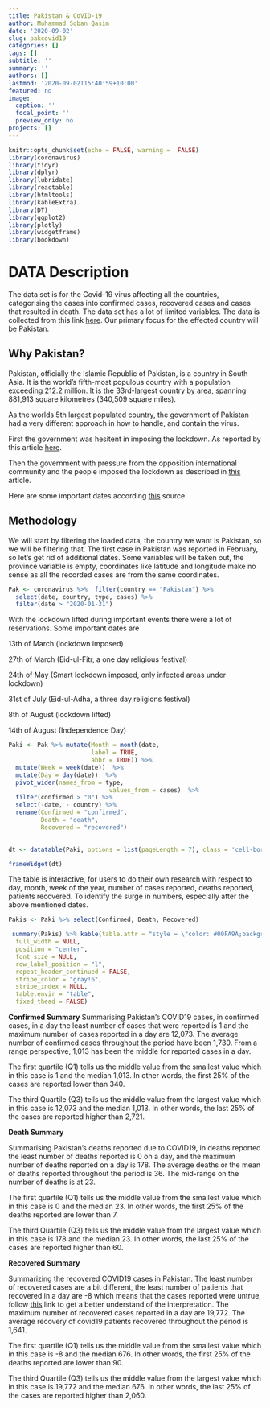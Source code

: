 ```yaml
---
title: Pakistan & CoVID-19
author: Muhammad Soban Qasim
date: '2020-09-02'
slug: pakcovid19
categories: []
tags: []
subtitle: ''
summary: ''
authors: []
lastmod: '2020-09-02T15:40:59+10:00'
featured: no
image:
  caption: ''
  focal_point: ''
  preview_only: no
projects: []
---
```


```r
knitr::opts_chunk$set(echo = FALSE, warning =  FALSE)
library(coronavirus)
library(tidyr)
library(dplyr)
library(lubridate)
library(reactable)
library(htmltools)
library(kableExtra)
library(DT)
library(ggplot2)
library(plotly)
library(widgetframe)
library(bookdown)
```


# DATA Description 

The data set is for the Covid-19 virus affecting all the countries, categorising the cases into confirmed cases, recovered cases and cases that resulted in death. The data set has a lot of limited variables. The data is collected from this link [here](https://github.com/RamiKrispin/coronavirus). Our primary focus for the effected country will be Pakistan. 

## Why Pakistan?

Pakistan, officially the Islamic Republic of Pakistan, is a country in South Asia. It is the world's fifth-most populous country with a population exceeding 212.2 million. It is the 33rd-largest country by area, spanning 881,913 square kilometres (340,509 square miles). 

As the worlds 5th largest populated country, the government of Pakistan had a very different approach in how to handle, and contain the virus. 

First the government was hesitent in imposing the lockdown. As reported by this article [here](https://foreignpolicy.com/2020/05/11/on-coronavirus-pakistans-government-is-missing-in-action/).

Then the government with pressure from the opposition international community and the people imposed the lockdown as described in [this](https://www.loc.gov/law/foreign-news/article/pakistan-smart-lockdown-imposed-across-cities-of-pakistan-as-covid-19-cases-grow-rapidly/) article.

Here are some important dates according [this](https://en.m.wikipedia.org/wiki/COVID-19_pandemic_in_Pakistan#:~:text=Sindh%20has%20recorded%20the%20most,lockdown%20was%20eased%20in%20phases) source. 



## Methodology 

We will start by filtering the loaded data, the country we want is Pakistan, so we will be filtering that. The first case in Pakistan was reported in February, so let's get rid of additional dates. Some variables will be taken out, the province variable is empty, coordinates like latitude and longitude make no sense as all the recorded cases are from the same coordinates.


```r
Pak <- coronavirus %>%  filter(country == "Pakistan") %>% 
  select(date, country, type, cases) %>% 
  filter(date > "2020-01-31") 
```

With the lockdown lifted during important events there were a lot of reservations. 
Some important dates are 

13th of March (lockdown imposed)

27th of March (Eid-ul-Fitr, a one day religious festival)

24th of May (Smart lockdown imposed, only infected areas under lockdown)

31st of July (Eid-ul-Adha, a three day religions festival)

8th of August (lockdown lifted)

14th of August (Independence Day)

```r
Paki <- Pak %>% mutate(Month = month(date, 
                       label = TRUE, 
                       abbr = TRUE)) %>% 
  mutate(Week = week(date))  %>%
  mutate(Day = day(date))  %>%
  pivot_wider(names_from = type, 
                            values_from = cases)  %>% 
  filter(confirmed > "0") %>%
  select(-date, - country) %>%
  rename(Confirmed = "confirmed", 
         Death = "death", 
         Recovered = "recovered") 
 

```






```r
dt <- datatable(Paki, options = list(pageLength = 7), class = 'cell-border stripe', filter = 'top')

frameWidget(dt)
```



The table is interactive, for users to do their own research with respect to day, month, week of the year, number of cases reported, deaths reported, patients recovered. To identify the surge in numbers, especially after the above mentioned dates.






























































```r
Pakis <- Paki %>% select(Confirmed, Death, Recovered)

 summary(Pakis) %>% kable(table.attr = "style = \"color: #00FA9A;background-color:#1E90FF;\"") %>% kable_styling(bootstrap_options = "striped",
  full_width = NULL,
  position = "center",
  font_size = NULL,
  row_label_position = "l",
  repeat_header_continued = FALSE,
  stripe_color = "gray!6",
  stripe_index = NULL,
  table.envir = "table",
  fixed_thead = FALSE)
```

__Confirmed Summary__
Summarising Pakistan's COVID19 cases, in confirmed cases, in a day the least number of cases that were reported is 1 and the maximum number of cases reported in a day are 12,073. The average number of confirmed cases throughout the period have been 1,730. From a range perspective, 1,013 has been the middle for reported cases in a day.

The first quartile (Q1) tells us the middle value from the smallest value which in this case is 1 and the median 1,013. In other words, the first 25% of the cases are reported lower than 340.

The third Quartile (Q3) tells us the middle value from the largest value which in this case is 12,073 and the median 1,013. In other words, the last 25% of the cases are reported higher than 2,721.

__Death Summary__

Summarising Pakistan's deaths reported due to COVID19, in deaths reported the least number of deaths reported is 0 on a day, and the maximum number of deaths reported on a day is 178. The average deaths or the mean of deaths reported throughout the period is 36. The mid-range on the number of deaths is at 23. 

The first quartile (Q1) tells us the middle value from the smallest value which in this case is 0 and the median 23. In other words, the first 25% of the deaths reported are lower than 7.

The third Quartile (Q3) tells us the middle value from the largest value which in this case is 178 and the median 23. In other words, the last 25% of the cases are reported higher than 60.

__Recovered Summary__

Summarizing the recovered COVID19 cases in Pakistan. The least number of recovered cases are a bit different, the least number of patients that recovered in a day are -8 which means that the cases reported were untrue, follow [this](https://yen.com.gh/150877-covid-19-update-8-affected-persons-ghana-allegedly-recovered.html) link to get a better understand of the interpretation. The maximum number of recovered cases reported in a day are 19,772. The average recovery of covid19 patients recovered throughout the period is 1,641.

The first quartile (Q1) tells us the middle value from the smallest value which in this case is -8 and the median 676. In other words, the first 25% of the deaths reported are lower than 90.

The third Quartile (Q3) tells us the middle value from the largest value which in this case is 19,772 and the median 676. In other words, the last 25% of the cases are reported higher than 2,060.
